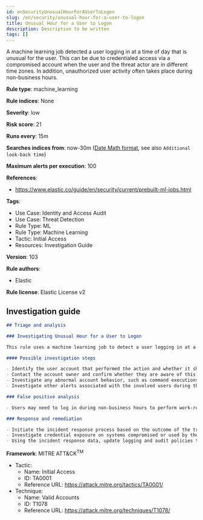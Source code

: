 ```yaml
---
id: enSecurityUnusualHourForAUserToLogon
slug: /en/security/unusual-hour-for-a-user-to-logon
title: Unusual Hour for a User to Logon
description: Description to be written
tags: []
---
```


<div id="unusual-hour-for-a-user-to-logon"></div>

A machine learning job detected a user logging in at a time of day that is unusual for the user. This can be due to credentialed access via a compromised account when the user and the threat actor are in different time zones. In addition, unauthorized user activity often takes place during non-business hours.

**Rule type**: machine_learning

**Rule indices**: None

**Severity**: low

**Risk score**: 21

**Runs every**: 15m

**Searches indices from**: now-30m ([Date Math format](((ref))/common-options.html#date-math), see also <DocLink id="enSecurityRulesUiCreate" section="set-the-rules-schedule">`Additional look-back time`</DocLink>)

**Maximum alerts per execution**: 100

**References**: 

* https://www.elastic.co/guide/en/security/current/prebuilt-ml-jobs.html

**Tags**: 

* Use Case: Identity and Access Audit
* Use Case: Threat Detection
* Rule Type: ML
* Rule Type: Machine Learning
* Tactic: Initial Access
* Resources: Investigation Guide

**Version**: 103

**Rule authors**: 

* Elastic

**Rule license**: Elastic License v2

## Investigation guide

```markdown
## Triage and analysis

### Investigating Unusual Hour for a User to Logon

This rule uses a machine learning job to detect a user logging in at a time of day that is unusual for the user. This can be due to credentialed access via a compromised account when the user and the threat actor are in different time zones. It can also indicate unauthorized user activity, as it often occurs during non-business hours.

#### Possible investigation steps

- Identify the user account that performed the action and whether it should perform this kind of action.
- Contact the account owner and confirm whether they are aware of this activity.
- Investigate any abnormal account behavior, such as command executions, file creations or modifications, network connections, data access, and logon events.
- Investigate other alerts associated with the involved users during the past 48 hours.

### False positive analysis

- Users may need to log in during non-business hours to perform work-related tasks. Examine whether the company policies authorize this or if the activity is done under change management.

### Response and remediation

- Initiate the incident response process based on the outcome of the triage.
- Investigate credential exposure on systems compromised or used by the attacker to ensure all compromised accounts are identified. Reset passwords for these accounts and other potentially compromised credentials, such as email, business systems, and web services.
- Using the incident response data, update logging and audit policies to improve the mean time to detect (MTTD) and the mean time to respond (MTTR).

```

**Framework**: MITRE ATT&CK<sup>TM</sup>

* Tactic:
    * Name: Initial Access
    * ID: TA0001
    * Reference URL: https://attack.mitre.org/tactics/TA0001/
* Technique:
    * Name: Valid Accounts
    * ID: T1078
    * Reference URL: https://attack.mitre.org/techniques/T1078/

